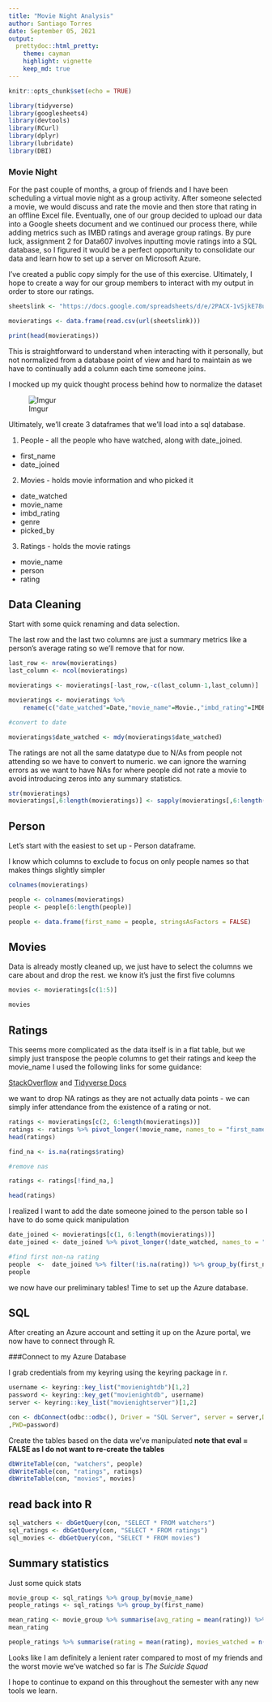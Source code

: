 ```yaml
---
title: "Movie Night Analysis"
author: Santiago Torres
date: September 05, 2021
output:
  prettydoc::html_pretty:
    theme: cayman
    highlight: vignette
    keep_md: true
---
```


```r
knitr::opts_chunk$set(echo = TRUE)
```

```r
library(tidyverse)
library(googlesheets4)
library(devtools)
library(RCurl)
library(dplyr)
library(lubridate)
library(DBI)
```

### Movie Night

For the past couple of months, a group of friends and I have been scheduling a virtual movie night as a group activity. After someone selected a movie, we would discuss and rate the movie and then store that rating in an offline Excel file. Eventually, one of our group decided to upload our data into a Google sheets document and we continued our process there, while adding metrics such as IMBD ratings and average group ratings. By pure luck, assignment 2 for Data607 involves inputting movie ratings into a SQL database, so I figured it would be a perfect opportunity to consolidate our data and learn how to set up a server on Microsoft Azure.

I've created a public copy simply for the use of this exercise. Ultimately, I hope to create a way for our group members to interact with my output in order to store our ratings.

```r
sheetslink <- "https://docs.google.com/spreadsheets/d/e/2PACX-1vSjkE78uLem25GEQtzbvZgugAdJz-frrieRSCedT2zu4719tSnNHMqzCfEvtdjmnL5Jeag7LsJgTIEN/pub?gid=0&single=true&output=csv"

movieratings <- data.frame(read.csv(url(sheetslink)))

print(head(movieratings))

```

This is straightforward to understand when interacting with it personally, but not normalized from a database point of view and hard to maintain as we have to continually add a column each time someone joins.

I mocked up my quick thought process behind how to normalize the dataset 

![Imgur](https://i.imgur.com/4ePBHoi.jpg)

Ultimately, we'll create 3 dataframes that we'll load into a sql database.  

1. People - all the people who have watched, along with date_joined.
  + first_name
  + date_joined
2. Movies - holds movie information and who picked it
  + date_watched
  + movie_name
  + imbd_rating
  + genre
  + picked_by
3. Ratings - holds the movie ratings
  + movie_name
  + person
  + rating
  
  
## Data Cleaning

Start with some quick renaming and data selection.

The last row and the last two columns are  just a summary metrics like a person's average rating so we'll remove that for now.

```r
last_row <- nrow(movieratings)
last_column <- ncol(movieratings)

movieratings <- movieratings[-last_row,-c(last_column-1,last_column)]

movieratings <- movieratings %>% 
    rename(c("date_watched"=Date,"movie_name"=Movie.,"imbd_rating"=IMDB.Rating.,"genre"=Genre.,"picked_by"=Picked.By.))

#convert to date

movieratings$date_watched <- mdy(movieratings$date_watched)

```

The ratings are not all the same datatype due to N/As from people not attending so we have to convert to numeric. we can ignore the warning errors as we want to have NAs for where people did not rate a movie to avoid introducing zeros into any summary statistics.

```r
str(movieratings)
movieratings[,6:length(movieratings)] <- sapply(movieratings[,6:length(movieratings)], as.numeric)
```


## Person

Let's start with the easiest to set up - Person dataframe. 

I know which columns to exclude to focus on only people names so that makes things slightly simpler

```r
colnames(movieratings)

people <- colnames(movieratings)
people <- people[6:length(people)]

people <- data.frame(first_name = people, stringsAsFactors = FALSE)
```



## Movies 

Data is already mostly cleaned up, we just have to select the columns we care about and drop the rest. we know it's just the first five columns

```r
movies <- movieratings[c(1:5)]

movies
```

## Ratings

This seems more complicated as the data itself is in a flat table, but we simply just transpose the people columns to get their ratings and keep the movie_name I used the following links for some guidance: 

[StackOverflow](https://stackoverflow.com/questions/36136742/transpose-only-certain-columns-in-data-frame) and [Tidyverse Docs](https://tidyr.tidyverse.org/reference/pivot_longer.html)

we want to drop NA ratings as they are not actually data points - we can simply infer attendance from the existence of a rating or not.

```r
ratings <- movieratings[c(2, 6:length(movieratings))]
ratings <- ratings %>% pivot_longer(!movie_name, names_to = "first_name", values_to = "rating")
head(ratings)

find_na <- is.na(ratings$rating)

#remove nas

ratings <- ratings[!find_na,]

head(ratings)
```


I realized I want to add the date someone joined to the person table so I have to do some quick manipulation

```r
date_joined <- movieratings[c(1, 6:length(movieratings))]
date_joined <- date_joined %>% pivot_longer(!date_watched, names_to = "first_name", values_to = "rating")

#find first non-na rating
people  <-  date_joined %>% filter(!is.na(rating)) %>% group_by(first_name) %>% summarise(date_joined = min(date_watched)) %>% arrange(date_joined)
people
```


we now have our preliminary tables! Time to set up the Azure database.

## SQL

After creating an Azure account and setting it up on the Azure portal, we now have to connect through R.

###Connect to my Azure Database

I grab credentials from my keyring using the keyring package in r.

```r
username <- keyring::key_list("movienightdb")[1,2]
password <- keyring::key_get("movienightdb", username)
server <- keyring::key_list("movienightserver")[1,2]
```


```r
con <- dbConnect(odbc::odbc(), Driver = "SQL Server", server = server,Database="movienightsqldb",UID=username
,PWD=password)
```

Create the tables based on the data we've manipulated **note that eval = FALSE as I do not want to re-create the tables**

```r
dbWriteTable(con, "watchers", people)
dbWriteTable(con, "ratings", ratings)
dbWriteTable(con, "movies", movies)
```




## read back into R
```r
sql_watchers <- dbGetQuery(con, "SELECT * FROM watchers")
sql_ratings <- dbGetQuery(con, "SELECT * FROM ratings")
sql_movies <- dbGetQuery(con, "SELECT * FROM movies")

```

## Summary statistics

Just some quick stats

```r
movie_group <- sql_ratings %>% group_by(movie_name)
people_ratings <- sql_ratings %>% group_by(first_name)

mean_rating <- movie_group %>% summarise(avg_rating = mean(rating)) %>% arrange(avg_rating)
mean_rating

people_ratings %>% summarise(rating = mean(rating), movies_watched = n()) %>% arrange(desc(rating))
```

Looks like I am definitely a lenient rater compared to most of my friends and the worst movie we've watched so far is _The Suicide Squad_

I hope to continue to expand on this throughout the semester with any new tools we learn.